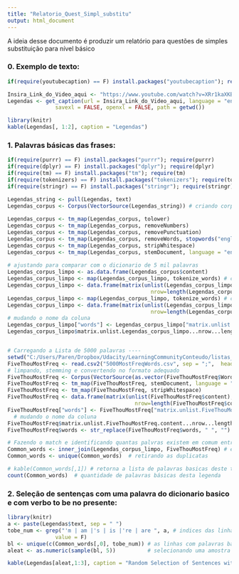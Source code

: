 ```yaml
---
title: "Relatorio_Quest_Simpl_substitu"
output: html_document
---
```


A ideia desse documento é produzir um relatório para questões de simples substituição para nível básico

### 0. Exemplo de texto:
```r

if(require(youtubecaption) == F) install.packages("youtubecaption"); require(youtubecaption)

Insira_Link_do_Video_aqui <- "https://www.youtube.com/watch?v=XRr1kaXKBsU&t=2s"
Legendas <- get_caption(url = Insira_Link_do_Video_aqui, language = "en", 
               savexl = FALSE, openxl = FALSE, path = getwd())
```

```r
library(knitr)
kable(Legendas[, 1:2], caption = "Legendas")
```

### 1. Palavras básicas das frases:
```r
if(require(purrr) == F) install.packages("purrr"); require(purrr)
if(require(dplyr) == F) install.packages("dplyr"); require(dplyr)
if(require(tm) == F) install.packages("tm"); require(tm)
if(require(tokenizers) == F) install.packages("tokenizers"); require(tokenizers)
if(require(stringr) == F) install.packages("stringr"); require(stringr)

Legendas_string <- pull(Legendas, text)
Legendas_corpus <- Corpus(VectorSource(Legendas_string)) # criando corpus
  
Legendas_corpus <- tm_map(Legendas_corpus, tolower)
Legendas_corpus <- tm_map(Legendas_corpus, removeNumbers)
Legendas_corpus <- tm_map(Legendas_corpus, removePunctuation)
Legendas_corpus <- tm_map(Legendas_corpus, removeWords, stopwords("english"))
Legendas_corpus <- tm_map(Legendas_corpus, stripWhitespace)
Legendas_corpus <- tm_map(Legendas_corpus, stemDocument, language = "english")
 
# ajustando para comparar com o dicionario de 5 mil palavras
Legendas_corpus_limpo <- as.data.frame(Legendas_corpus$content)
Legendas_corpus_limpo <- map(Legendas_corpus_limpo, tokenize_words) # convertendo o dataframe em lista
Legendas_corpus_limpo <- data.frame(matrix(unlist(Legendas_corpus_limpo), # Convertendo a lista em Data Frame
                                             nrow=length(Legendas_corpus_limpo), byrow=F), stringsAsFactors=FALSE)
Legendas_corpus_limpo <- map(Legendas_corpus_limpo, tokenize_words) # convertendo o dataframe em lista
Legendas_corpus_limpo <- data.frame(matrix(unlist(Legendas_corpus_limpo), # Convertendo a lista em Data Frame
                                             nrow=length(Legendas_corpus_limpo), byrow=F), stringsAsFactors=FALSE)
# mudando o nome da coluna
Legendas_corpus_limpo["words"] <- Legendas_corpus_limpo["matrix.unlist.Legendas_corpus_limpo...nrow...length.Legendas_corpus_limpo..."]
Legendas_corpus_limpo$matrix.unlist.Legendas_corpus_limpo...nrow...length.Legendas_corpus_limpo... <- NULL


# Carregando a Lista de 5000 palavras ----
setwd("C:/Users/Paren/Dropbox/Udacity/LearningCommunityConteudo/listas_palavras") 
FiveThouMostFreq <- read.csv2("5000MostFreqWords.csv", sep = ";",  header = T)
# limpando, stemming e convertendo no formato adequado
FiveThouMostFreq <- Corpus(VectorSource(as.vector(FiveThouMostFreq$Word)))
FiveThouMostFreq <- tm_map(FiveThouMostFreq, stemDocument, language = "english")
FiveThouMostFreq <- tm_map(FiveThouMostFreq, stripWhitespace)
FiveThouMostFreq <- data.frame(matrix(unlist(FiveThouMostFreq$content), # Convertendo a lista em Data Frame
                                        nrow=length(FiveThouMostFreq$content), byrow=F), stringsAsFactors=FALSE)
FiveThouMostFreq["words"] <- FiveThouMostFreq["matrix.unlist.FiveThouMostFreq.content...nrow...length.FiveThouMostFreq.content..."]
  # mudando o nome da coluna
FiveThouMostFreq$matrix.unlist.FiveThouMostFreq.content...nrow...length.FiveThouMostFreq.content... <- NULL
FiveThouMostFreq$words <- str_replace(FiveThouMostFreq$words, " ", "") # ainda precisava limpar os espacos no inicio das strings

# Fazendo o match e identificando quantas palvras existem em comum entre as legendas e o dicionario de 5 mil palavras 
Common_words <- inner_join(Legendas_corpus_limpo, FiveThouMostFreq) # encontrando as palavras que estao nas legendas e no dicionario
Common_words <- unique(Common_words)  # retirando as duplicatas

# kable(Common_words[,1]) # retorna a lista de palavras basicas deste texto
count(Common_words)  # quantidade de palavras básicas desta legenda
```    


### 2. Seleção de sentenças com uma palavra do dicionario basico e com verbo to be no presente:
```r
library(knitr)
a <- paste(Legendas$text, sep = " ")
tobe_num <- grep("'m | am |'s | is |'re | are ", a, # indices das linhas com verb to be affirmative present
               value = F)
bl <- unique(c(Common_words[,0], tobe_num)) # as linhas com palavras básicas e verbo to be
aleat <- as.numeric(sample(bl, 5))          # selecionando uma amostra aleatoria de 5

kable(Legendas[aleat,1:3], caption = "Random Selection of Sentences with Verb to be in present affirmative")

```  
  